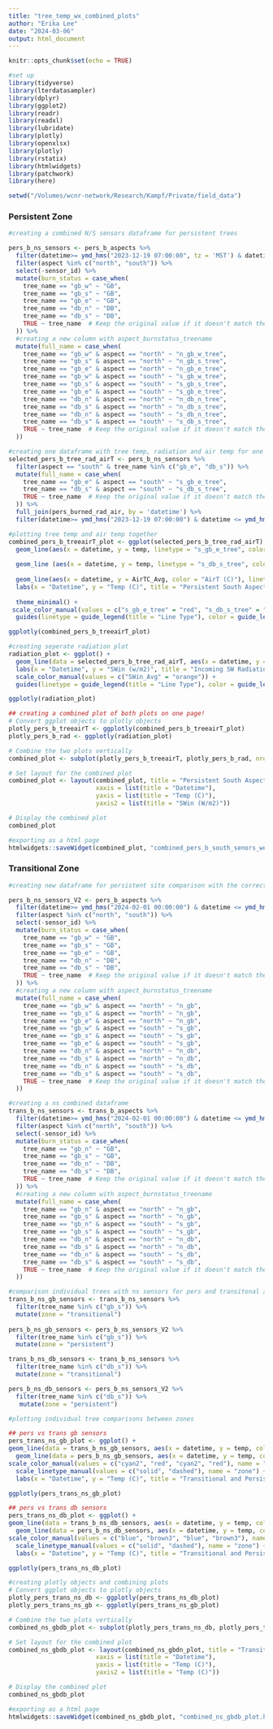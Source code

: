 ```yaml
---
title: "tree_temp_wx_combined_plots"
author: "Erika Lee"
date: "2024-03-06"
output: html_document
---
```


```r
knitr::opts_chunk$set(echo = TRUE)
```

```r
#set up
library(tidyverse)
library(lterdatasampler)
library(dplyr)
library(ggplot2)
library(readr)
library(readxl)
library(lubridate)
library(plotly)
library(openxlsx)
library(plotly)
library(rstatix)
library(htmlwidgets)
library(patchwork)
library(here)

setwd("/Volumes/wcnr-network/Research/Kampf/Private/field_data")
```

### Persistent Zone

```r
#creating a combined N/S sensors dataframe for persistent trees

pers_b_ns_sensors <- pers_b_aspects %>%
  filter(datetime>= ymd_hms("2023-12-19 07:00:00", tz = 'MST') & datetime <= ymd_hms("2024-01-10 00:00:00", tz = 'MST')) %>%
  filter(aspect %in% c("north", "south")) %>%
  select(-sensor_id) %>%
  mutate(burn_status = case_when(
    tree_name == "gb_w" ~ "GB",
    tree_name == "gb_s" ~ "GB",
    tree_name == "gb_e" ~ "GB",
    tree_name == "db_n" ~ "DB",
    tree_name == "db_s" ~ "DB",
    TRUE ~ tree_name  # Keep the original value if it doesn't match the conditions
  )) %>%
  #creating a new column with aspect_burnstatus_treename
  mutate(full_name = case_when(
    tree_name == "gb_w" & aspect == "north" ~ "n_gb_w_tree",
    tree_name == "gb_s" & aspect == "north" ~ "n_gb_s_tree",
    tree_name == "gb_e" & aspect == "north" ~ "n_gb_e_tree",
    tree_name == "gb_w" & aspect == "south" ~ "s_gb_w_tree",
    tree_name == "gb_s" & aspect == "south" ~ "s_gb_s_tree",
    tree_name == "gb_e" & aspect == "south" ~ "s_gb_e_tree",
    tree_name == "db_n" & aspect == "north" ~ "n_db_n_tree",
    tree_name == "db_s" & aspect == "north" ~ "n_db_s_tree",
    tree_name == "db_n" & aspect == "south" ~ "s_db_n_tree",
    tree_name == "db_s" & aspect == "south" ~ "s_db_s_tree",
    TRUE ~ tree_name  # Keep the original value if it doesn't match the conditions
  ))
```

```r
#creating one dataframe with tree temp, radiation and air temp for one tree
selected_pers_b_tree_rad_airT <- pers_b_ns_sensors %>%
  filter(aspect == "south" & tree_name %in% c("gb_e", "db_s")) %>%
  mutate(full_name = case_when(
    tree_name == "gb_e" & aspect == "south" ~ "s_gb_e_tree",
    tree_name == "db_s" & aspect == "south" ~ "s_db_s_tree",
    TRUE ~ tree_name  # Keep the original value if it doesn't match the conditions
  )) %>%
  full_join(pers_burned_rad_air, by = 'datetime') %>%
  filter(datetime>= ymd_hms("2023-12-19 07:00:00") & datetime <= ymd_hms("2024-01-10 00:00:00"))
```

```r
#plotting tree temp and air temp together
combined_pers_b_treeairT_plot <- ggplot(selected_pers_b_tree_rad_airT) +
  geom_line(aes(x = datetime, y = temp, linetype = "s_gb_e_tree", color = "s_gb_e_tree"), linetype = "solid", alpha = 0.5) + 
  
  geom_line (aes(x = datetime, y = temp, linetype = "s_db_s_tree", color = "s_db_s_tree"), linetype = "dashed", alpha = 0.5) +
  
  geom_line(aes(x = datetime, y = AirTC_Avg, color = "AirT (C)"), linetype = "solid", alpha = 0.5) +
  labs(x = "Datetime", y = "Temp (C)", title = "Persistent South Aspect Sensors Tree Temps and Weather") +
  
  theme_minimal() +
 scale_color_manual(values = c("s_gb_e_tree" = "red", "s_db_s_tree" = "blue", "AirT (C)" = "green")) +
  guides(linetype = guide_legend(title = "Line Type"), color = guide_legend(title = "Color"))

ggplotly(combined_pers_b_treeairT_plot)
```

```r
#creating seperate radiation plot
radiation_plot <- ggplot() +
  geom_line(data = selected_pers_b_tree_rad_airT, aes(x = datetime, y = SWin_Avg, color = "SWin_Avg")) +
  labs(x = "Datetime", y = "SWin (w/m2)", title = "Incoming SW Radiation") +
  scale_color_manual(values = c("SWin_Avg" = "orange")) +
  guides(linetype = guide_legend(title = "Line Type"), color = guide_legend(title = "Color"))

ggplotly(radiation_plot)
```

```r
## creating a combined plot of both plots on one page!
# Convert ggplot objects to plotly objects
plotly_pers_b_treeairT <- ggplotly(combined_pers_b_treeairT_plot)
plotly_pers_b_rad <- ggplotly(radiation_plot)

# Combine the two plots vertically
combined_plot <- subplot(plotly_pers_b_treeairT, plotly_pers_b_rad, nrows = 2, shareX = TRUE)

# Set layout for the combined plot
combined_plot <- layout(combined_plot, title = "Persistent South Aspect Sensors Tree Temps, Air Temp and Incoming SW radiation",
                        xaxis = list(title = "Datetime"),
                        yaxis = list(title = "Temp (C)"), 
                        yaxis2 = list(title = "SWin (W/m2)"))

# Display the combined plot
combined_plot
```

```r
#exporting as a html page
htmlwidgets::saveWidget(combined_plot, "combined_pers_b_south_senors_weather_data.html")
```

### Transitional Zone

```r
#creating new dataframe for persistent site comparison with the correct timeframe 

pers_b_ns_sensors_V2 <- pers_b_aspects %>%
  filter(datetime>= ymd_hms("2024-02-01 00:00:00") & datetime <= ymd_hms("2024-02-19 00:00:00")) %>%
  filter(aspect %in% c("north", "south")) %>%
  select(-sensor_id) %>%
  mutate(burn_status = case_when(
    tree_name == "gb_w" ~ "GB",
    tree_name == "gb_s" ~ "GB",
    tree_name == "gb_e" ~ "GB",
    tree_name == "db_n" ~ "DB",
    tree_name == "db_s" ~ "DB",
    TRUE ~ tree_name  # Keep the original value if it doesn't match the conditions
  )) %>%
  #creating a new column with aspect_burnstatus_treename
  mutate(full_name = case_when(
    tree_name == "gb_w" & aspect == "north" ~ "n_gb",
    tree_name == "gb_s" & aspect == "north" ~ "n_gb",
    tree_name == "gb_e" & aspect == "north" ~ "n_gb",
    tree_name == "gb_w" & aspect == "south" ~ "s_gb",
    tree_name == "gb_s" & aspect == "south" ~ "s_gb",
    tree_name == "gb_e" & aspect == "south" ~ "s_gb",
    tree_name == "db_n" & aspect == "north" ~ "n_db",
    tree_name == "db_s" & aspect == "north" ~ "n_db",
    tree_name == "db_n" & aspect == "south" ~ "s_db",
    tree_name == "db_s" & aspect == "south" ~ "s_db",
    TRUE ~ tree_name  # Keep the original value if it doesn't match the conditions
  ))
```

```r
#creating a ns combined dataframe
trans_b_ns_sensors <- trans_b_aspects %>%
  filter(datetime>= ymd_hms("2024-02-01 00:00:00") & datetime <= ymd_hms("2024-02-19 00:00:00")) %>%
  filter(aspect %in% c("north", "south")) %>%
  select(-sensor_id) %>%
  mutate(burn_status = case_when(
    tree_name == "gb_n" ~ "GB",
    tree_name == "gb_s" ~ "GB",
    tree_name == "db_n" ~ "DB",
    tree_name == "db_s" ~ "DB",
    TRUE ~ tree_name  # Keep the original value if it doesn't match the conditions
  )) %>%
  #creating a new column with aspect_burnstatus_treename
  mutate(full_name = case_when(
    tree_name == "gb_n" & aspect == "north" ~ "n_gb",
    tree_name == "gb_s" & aspect == "north" ~ "n_gb",
    tree_name == "gb_n" & aspect == "south" ~ "s_gb",
    tree_name == "gb_s" & aspect == "south" ~ "s_gb",
    tree_name == "db_n" & aspect == "north" ~ "n_db",
    tree_name == "db_s" & aspect == "north" ~ "n_db",
    tree_name == "db_n" & aspect == "south" ~ "s_db",
    tree_name == "db_s" & aspect == "south" ~ "s_db",
    TRUE ~ tree_name  # Keep the original value if it doesn't match the conditions
  ))
```

```r
#comparison individual trees with ns sensors for pers and transitonal zones
trans_b_ns_gb_sensors <- trans_b_ns_sensors %>%
  filter(tree_name %in% c("gb_s")) %>%
  mutate(zone = "transitional")
  
pers_b_ns_gb_sensors <- pers_b_ns_sensors_V2 %>%
  filter(tree_name %in% c("gb_s")) %>%
  mutate(zone = "persistent")

trans_b_ns_db_sensors <- trans_b_ns_sensors %>%
  filter(tree_name %in% c("db_s")) %>%
  mutate(zone = "transitional")

pers_b_ns_db_sensors <- pers_b_ns_sensors_V2 %>%
  filter(tree_name %in% c("db_s")) %>%
   mutate(zone = "persistent")
```

```r
#plotting individual tree comparisons between zones

## pers vs trans gb sensors
pers_trans_ns_gb_plot <- ggplot() + 
geom_line(data = trans_b_ns_gb_sensors, aes(x = datetime, y = temp, color = full_name, linetype = "transitional"), alpha = 0.5) +
  geom_line(data = pers_b_ns_gb_sensors, aes(x = datetime, y = temp, color = full_name, linetype = "persistent"), alpha = 0.5) +
scale_color_manual(values = c("cyan2", "red", "cyan2", "red"), name = "sensoraspect_burnstatus,") +
  scale_linetype_manual(values = c("solid", "dashed"), name = "zone") +
  labs(x = "Datetime", y = "Temp (C)", title = "Transitional and Persistent Green Burn Sensors by Aspect")

ggplotly(pers_trans_ns_gb_plot)

## pers vs trans db sensors
pers_trans_ns_db_plot <- ggplot() + 
geom_line(data = trans_b_ns_db_sensors, aes(x = datetime, y = temp, color = full_name, linetype = "transitional"), alpha = 0.5) +
  geom_line(data = pers_b_ns_db_sensors, aes(x = datetime, y = temp, color = full_name, linetype = "persistent"), alpha = 0.5) +
scale_color_manual(values = c("blue", "brown3", "blue", "brown3"), name = "sensoraspect_burnstatus,") +
  scale_linetype_manual(values = c("solid", "dashed"), name = "zone") +
  labs(x = "Datetime", y = "Temp (C)", title = "Transitional and Persistent Dead Burn Sensors by Aspect")

ggplotly(pers_trans_ns_db_plot)
```

```r
#creating plotly objects and combining plots
# Convert ggplot objects to plotly objects
plotly_pers_trans_ns_db <- ggplotly(pers_trans_ns_db_plot)
plotly_pers_trans_ns_gb <- ggplotly(pers_trans_ns_gb_plot)

# Combine the two plots vertically
combined_ns_gbdb_plot <- subplot(plotly_pers_trans_ns_db, plotly_pers_trans_ns_gb, nrows = 2, shareX = TRUE)

# Set layout for the combined plot
combined_ns_gbdb_plot <- layout(combined_ns_gbdn_plot, title = "Transitional and Persistent Sensor Comparison, Dead Burned (top) & Green Burned (bottom)",
                        xaxis = list(title = "Datetime"),
                        yaxis = list(title = "Temp (C)"), 
                        yaxis2 = list(title = "Temp (C)"))

# Display the combined plot
combined_ns_gbdb_plot
```

```r
#exporting as a html page
htmlwidgets::saveWidget(combined_ns_gbdb_plot, "combined_ns_gbdb_plot.html")
```
